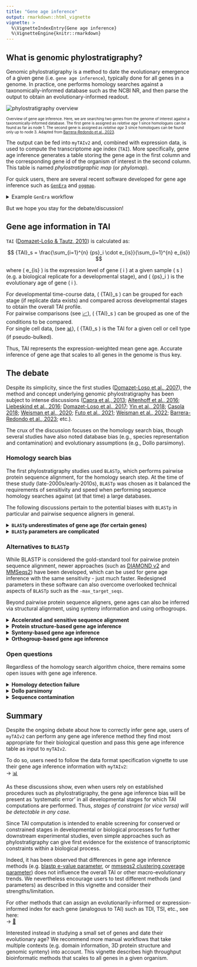 ```yaml
---
title: "Gene age inference"
output: rmarkdown::html_vignette
vignette: >
  %\VignetteIndexEntry{Gene age inference}
  %\VignetteEngine{knitr::rmarkdown}
---
```


## What is genomic phylostratigraphy?

Genomic phylostratigraphy is a method to date the evolutionary emergence of a given gene (i.e. `gene age inference`), typically done for all genes in a genome. In practice, one performs homology searches against a taxonomically-informed database such as the NCBI NR, and then parse the output to obtain an evolutionary-informed readout.

<img src="Figures/Basics_of_phylostratigraphy.png" alt="phylostratigraphy overview" align="center" style="max-height: 500px; max-width: 500px;" />

<p style="font-size:10px;"> Overview of gene age inference. Here, we are searching two genes from the genome of interest against a taxonomically-informed database. The first gene is assigned as *relative age* 1 since homologues can be found as far as node 1. The second gene is assigned as *relative age* 3 since homologues can be found only up to node 3. Adapted from [Barrera-Redondo et al., 2023](https://genomebiology.biomedcentral.com/articles/10.1186/s13059-023-02895-z). </p>

The output can be fed into `myTAIv2` and, combined with expression data, is used to compute the transcriptome age index (`TAI`). More specifically, gene age inference generates a table storing the gene age in the first column and the corresponding gene id of the organism of interest in the second column. This table is named _phylostratigraphic map_ (or _phylomap_).

:::{.note}
For quick users, there are several recent software developed for gene age inference such as [`GenEra`](https://github.com/josuebarrera/GenEra) and [`oggmap`](https://github.com/kullrich/oggmap).

<details> <summary>Example `GenEra` workflow</summary>
Assuming that the user has installed GenEra.  

(1) Download a taxonomically-resolved protein sequence database such as the NCBI nr, as well as prot.accession2taxid and taxonomy dump from the NCBI.  

(2) Run [`diamond makedb`](https://github.com/bbuchfink/diamond).  

```bash
diamond makedb \
 --in nr \
 --db nr \
 --taxonmap prot.accession2taxid \
 --taxonnodes taxdump/nodes.dmp \
 --taxonnames taxdump/names.dmp
```

(3) Run [`GenEra`](https://github.com/josuebarrera/GenEra).   
```bash
genEra -q [query_sequences.fasta] -t [query_taxid] -b [path/to/nr] -d [path/to/taxdump]
```

</details>
:::

But we hope you stay for the debate/discussion!

## Gene age information in TAI

`TAI` ([Domazet-Lošo & Tautz, 2010](https://www.nature.com/articles/nature09632)) is calculated as:

$$
{TAI}_s = \frac{\sum_{i=1}^{n} {ps}_i \cdot e_{is}}{\sum_{i=1}^{n} e_{is}}
$$

where \( e_{is} \) is the expression level of gene \( i \) at a given sample \( s \) (e.g. a biological replicate for a developmental stage), and \( {ps}_i \) is the evolutionary age of gene \( i \).  

For developmental time-course data, \( {TAI}_s \) can be grouped for each stage (if replicate data exists) and compared across developmental stages to obtain the overall TAI profile.  
For pairwise comparisons (see [📈](tai-stats.html)), \( {TAI}_s \) can be grouped as one of the conditions to be compared.  
For single cell data, (see [📊](phylo-expression-object.html)), \( {TAI}_s \) is the TAI for a given cell or cell type (if pseudo-bulked).  

Thus, TAI represents the expression-weighted mean gene age. Accurate inference of gene age that scales to all genes in the genome is thus key.

## The debate

Despite its simplicity, since the first studies ([Domazet-Loso et al., 2007](https://doi.org/10.1016/j.tig.2007.08.014)), the method and concept underlying genomic phylostratigraphy has been subject to intense discussions ([Capra et al., 2013](https://doi.org/10.1016/j.tig.2013.07.001); [Altenhoff et al., 2016](https://www.nature.com/articles/nmeth.3830.pdf); [Liebeskind et al., 2016](https://doi.org/10.1093/gbe/evw113); [Domazet-Loso et al., 2017](https://doi.org/10.1093/molbev/msw284); [Yin et al., 2018](https://doi.org/10.1093/bib/bby074); [Casola 2018](https://doi.org/10.1093/gbe/evy231); [Weisman et al., 2020](https://journals.plos.org/plosbiology/article?id=10.1371/journal.pbio.3000862); [Futo et al., 2021](https://doi.org/10.1093/molbev/msaa217); [Weisman et al., 2022](https://doi.org/10.1016/j.cub.2022.04.085);  [Barrera-Redondo et al., 2023](https://link.springer.com/article/10.1186/s13059-023-02895-z); etc.).

The crux of the discussion focuses on the homology search bias, though several studies have also noted database bias (e.g., species representation and contamination) and evolutionary assumptions (e.g., Dollo parsimony).

### Homology search bias

The first phylostratigraphy studies used `BLASTp`, which performs pairwise protein sequence alignment, for the homology search step. At the time of these study (late-2000s/early-2010s), `BLASTp` was chosen as it balanced the requirements of sensitivity and speed when performing sequence homology searches against (at that time) a large databases.

The following discussions pertain to the potential biases with `BLASTp` in particular and pairwise sequence aligners in general.

<details>
  <summary>**`BLASTp` underestimates of gene age (for certain genes)**</summary>
  Moyers & Zhang argue that the use of `BLASTp` genomic phylostratigraphy
  
  1) underestimates gene age for a considerable fraction of genes, 
  
  2) is biased for rapidly evolving proteins which are short, and/or their most conserved block of sites is small, and 
  
  3) these biases create spurious nonuniform distributions of various gene properties among age groups, many of which cannot be predicted a priori ([Moyers & Zhang, 2015](https://doi.org/10.1093/molbev/msu286);  [Moyers & Zhang, 2016](https://doi.org/10.1093/molbev/msw008); [Liebeskind et al., 2016](https://doi.org/10.1093/gbe/evw113)).
  
  However, these arguments were based on simulated data and were inconclusive due to [errors in their analyses](https://doi.org/10.1093/molbev/msw202). Furthermore, [Domazet-Loso et al., 2017](https://doi.org/10.1093/molbev/msw284) provide convincing evidence that there is __no__ phylostratigraphic bias. As a response,
[Moyers & Zhang, 2017](https://doi.org/10.1093/gbe/evx109) published a counter-study stating that a phylostratigraphic trend claimed by [Domazet-Loso et al., 2017](https://doi.org/10.1093/molbev/msw284) to be robust to error disappears when genes likely to be error-resistant are analyzed. [Moyers & Zhang, 2017](https://doi.org/10.1093/gbe/evx109) further suggest a more robust methodology for controlling for the effects of error by first restricting to those genes which can be simulated and then removing those genes which, through simulation, have been shown to be error-prone (see also [Moyers & Zhang, 2018](https://doi.org/10.1093/gbe/evy161)).

In general, an objective benchmarking set representing the tree of life is still missing and therefore any procedure aiming to quantify gene ages will be biased to some degree. Based on this discussion [Liebeskind et al., 2016](https://doi.org/10.1093/gbe/evw113) suggest inferring gene age by combining several common orthology inference algorithms to create gene age datasets and then characterize the error around each age-call on a per-gene and per-algorithm basis. Using this approach systematic error was found to be a large factor in estimating gene age, suggesting that simple consensus algorithms are not enough to give a reliable point estimate ([Liebeskind et al., 2016](https://doi.org/10.1093/gbe/evw113)). This was also observed by [Moyers & Zhang, 2018](https://doi.org/10.1093/gbe/evy161) when running alternative tools such as `PSIBLAST`, `HMMER`, `OMA`, etc. However, by generating a consensus gene age and quantifying the possible error in each workflow step, [Liebeskind et al., 2016](https://doi.org/10.1093/gbe/evw113) provide a very useful [database](https://github.com/marcottelab/Gene-Ages) of
consensus gene ages for a variety of genomes. 

Alternatively, [Smith & Pease, 2016](https://doi.org/10.1093/bib/bbw034) argues that _de novo_ gene birth/death and gene family expansion/contraction studies should avoid drawing direct inferences of evolutionary relatedness from measures of sequence similarity alone, and should instead, where possible, use more rigorous phylogeny-based methods. For this purpose, we recommend researchers to consult the [phylomedb database](https://orthology.phylomedb.org/) to retrieve phylogeny-based gene orthology relationships and use these age estimates in combination with `myTAI`. Similarly, users can also retrieve gene ages from [EggNOG database](http://eggnog5.embl.de/#/app/home) using [`orthomap`](https://github.com/kullrich/orthomap). Alternatively, users might find the simulation based removal approach proposed by [Moyers & Zhang, 2018](https://doi.org/10.1093/gbe/evy161) more suitable.

</details> 


<details>
  <summary>**`BLASTp` parameters are complicated**</summary>
  
  In these extensive debates, one aspect that is often missed and can be directly corrected by an interested user is the bioinformatics/technical aspect of using `BLASTp` or any other BLAST-like tool for gene age inference. Namely, `BLASTp` hits are biased by the use of the default argument `max_target_seqs` ([Shah et al., 2018](https://doi.org/10.1093/bioinformatics/bty833)). The main issue of how this `max_target_seqs` is set is that:

> According to the BLAST documentation itself (2008), this parameter represents the 'number of aligned sequences to keep'. This statement is commonly interpreted as meaning that BLAST will return the top N database hits for a sequence query if the value of max_target_seqs is set to N. For example, in a recent article (Wang et al., 2016) the authors explicitly state 'Setting 'max target seqs' as '1' only the best match result was considered'.
> __To our surprise, we have recently discovered that this intuition is incorrect.__ Instead, BLAST returns the first N hits that exceed the specified E-value threshold, which may or may not be the highest scoring N hits. The invocation using the parameter '-max_target_seqs 1' simply returns the first good hit found in the database, not the best hit as one would assume. Worse yet, the output produced depends on the order in which the sequences occur in the database. For the same query, different results will be returned by BLAST when using different versions of the database even if all versions contain the same best hit for this database sequence. Even ordering the database in a different way would cause BLAST to return a different 'top hit' when setting the max_target_seqs parameter to 1.
> - Shah et al., 2018

The solution to this issue seems to be that any `BLASTp` search must be performed with a significantly high `-max_target_seqs`, e.g. `-max_target_seqs 10000` (see https://gist.github.com/sujaikumar/504b3b7024eaf3a04ef5 for details) and best hits
must be filtered subsequently. It is not clear from any of the studies referenced above how the best `BLASTp` hit was retrieved and which `-max_target_seqs` values were used to perform `BLASTp` searches in the respective study. Thus, the comparability of the results between studies is impossible and any individual claim made in these studies might be biased. 

In addition, the `-max_target_seqs` argument issue seems not to be the only issue that might influence technical differences in `BLASTp` hit results. [Gonzalez-Pech et al., 2018](https://doi.org/10.1093/bioinformatics/bty1018) discuss another problem of retrieving the best `BLASTp` hits based on `E-value` thresholds. 

> Many users assume that BLAST alignment hits with E-values
less than or equal to the predefined threshold (e.g. 10^-5^ via the specification of  evalue 1e-5) are identified after the search is completed, in a final step to rank all alignments by E-value, from the
smallest (on the top of the list of results) to the largest E-value (at
the bottom of the list).
>__However, the E-value filtering step does not occur at the final
stage of BLAST; it occurs earlier during the scanning phase (Altschul
et al., 1997; Camacho et al., 2009). During this phase, a gapped
alignment is generated using less-sensitive heuristic parameters
(Camacho et al., 2009); alignments with an E-value that satisfies the
defined cut-off are included in the subsequent phase of the BLAST
algorithm (and eventually reported). During the final (trace-back)
phase, these gapped alignments are further adjusted using moresensitive heuristic parameters (Camacho et al., 2009), and the
E-value for each of these refined alignments is then recalculated.__
> - Gonzalez-Pech et al., 2018

This means that if one study mentioned above ran a `BLASTp` search with a
BLAST parameter configuration of lets say `-max_target_seqs 250` (default value in BLAST) and `evalue 10` (default value in BLAST) and then subsequently selected the best hit which returned the smallest `E-value` and another study used the parameter configuration `-max_target_seqs 1` and `evalue 0.0001` then the results of both studies would not be comparable and the proposed gene age inference bias might simply result from a technical difference in running `BLASTp` searches.

In more detail, even if one study for example ran `BLASTp` with `evalue 10` (default value in BLAST) and then subsequently filtered for hits that resulted in `evalue < 0.0001` whereas another study ran `BLASTp` directly with `evalue 0.0001`, according to [Gonzalez-Pech et al., 2018](https://doi.org/10.1093/bioinformatics/bty1018) these studies although referring to the same `E-value` threshold for filtering hits will result in different sets of filtered `BLASTp` hits.

</details> 

### Alternatives to `BLASTp`

While BLASTP is considered the gold-standard tool for pairwise protein sequence alignment, newer approaches (such as [DIAMOND v2](https://github.com/bbuchfink/diamond) and [MMSeqs2](https://github.com/soedinglab/mmseqs2/)) have been developed, which can be used for gene age inference with the same sensitivity - just much faster. Redesigned parameters in these software can also overcome overlooked technical aspects of `BLASTp` such as the `-max_target_seqs`.

Beyond pairwise protein sequence aligners, gene ages can also be inferred via structural alignment, using synteny information and using orthogroups.

<details>
  <summary>**Accelerated and sensitive sequence alignment**</summary>
  
They retain the sensitivity of `BLASTp` while being thousands to hundred-folds faster. This speed-up is crucial as sequence databases increase in size. This is important for gene age inference and [DIAMOND v2](https://github.com/bbuchfink/diamond) and [MMSeqs2](https://github.com/soedinglab/mmseqs2/) have been employed in various phylostratigraphic and phylotranscriptomic analyses (either explicitly or under-the-hood in tools such as [OrthoFinder](https://github.com/davidemms/OrthoFinder), which uses DIAMOND by default) (see [Domazet-Loso et al., 2024](https://www.nature.com/articles/s41467-024-47017-w); [Ma & Zheng 2023](https://www.pnas.org/doi/full/10.1073/pnas.2216351120); [Manley et al., 2023](https://doi.org/10.1093/g3journal/jkad077)).

With `DIAMOND`, users can overcome the overlooked technical aspects of `BLASTp` such as the `max_target_seqs` issue by setting `--max-target-seqs` to `0` (or simply `-k0`). Furthermore, the `--ultra-sensitive` mode can be employed, which is as sensitive as `BLASTp` while being 80x faster (see [Fig 1. in the DIAMOND paper](https://www.nature.com/articles/s41592-021-01101-x/figures/1)).

[GenEra](https://github.com/josuebarrera/GenEra), a recently developed gene age inference tool, utilises [DIAMOND v2](https://github.com/bbuchfink/diamond) with appropriate parameter settings by default. Users can also specify the use of [MMSeqs2](https://github.com/soedinglab/mmseqs2/) ([Barrera-Redondo et al., 2023](https://genomebiology.biomedcentral.com/articles/10.1186/s13059-023-02895-z)). Potential issues such as _homology detection failure_ can be overcome by providing a pair-wise evolutionary distance file as an input. Furthermore, users can set thresholds such as for `taxonomic representativeness` to filter evolutionarily inconsistent matches to the database, i.e. matches stemming from database contamination or horizontal gene transfer.

</details>

<details>
  <summary>**Protein structure-based gene age inference**</summary>
  
Advances in protein structure prediction have enabled the inference of protein structure across the tree of life in a speedy manner. With this new data, protein structure aligners such as [`FoldSeek`](https://github.com/steineggerlab/foldseek) can be used instead of sequence aligners for gene age inference. 

In the context of gene age inference, sequence-based alignments have not been extensively studied compared to sequence-based alignments. However, interested users can check out the `FoldSeek` option for [GenEra](https://github.com/josuebarrera/GenEra).

</details>

<details>
  <summary>**Synteny-based gene age inference**</summary>

A recently introduced approach is called `synteny-based phylostratigraphy` ([Arendsee et al., 2019](https://bmcbioinformatics.biomedcentral.com/articles/10.1186/s12859-019-3023-y)). Here, the authors provide a comparative analysis of genes across evolutionary clades, augmenting standard phylostratigraphy with a detailed, synteny-based analysis. 

Whereas standard phylostratigraphy searches the proteomes of related species for similarities to focal genes, their `fagin` pipeline first finds syntenic genomic intervals and then searches within these intervals for any trace of similarity. 

`fagin` searches the (`in silico` translated) amino acid sequence of all unannotated ORFs as well as all known CDS within the syntenic search space of the target genomes. If no amino acid similarity is found within the syntenic search space, their `fagin` pipeline will search for nucleotide similarity. Finding nucleotide sequence similarity, but not amino acid similarity, is consistent with a `de novo` origin of the focal gene. If no similarity of any sort is found, their `fagin` pipeline will use the syntenic data to infer a possible reason. Thus, they detect indels, scrambled synteny, assembly issues, and regions of uncertain synteny ([Arendsee et al., 2019](https://bmcbioinformatics.biomedcentral.com/articles/10.1186/s12859-019-3023-y)).

</details> 

<details>
  <summary>**Orthogroup-based gene age inference**</summary>
  The first studies in gene age inference used the framework of genomic phylostratigraphy, where each gene of the focal species is compared against a sequence database to find the most distantly related homologue ([Domazet-Loso et al., 2007](https://doi.org/10.1016/j.tig.2007.08.014)). Some more recent studies have instead inferred gene age using the node in the phylogeny that contains all members of an `orthogroup`.
  
  An orthogroup is a _group of genes descended from a single gene in the last common ancestor of a clade of species_. This framework has been very useful for phylogenetic inference and comparative transcriptomics. Since an orthogroup is a subset of all sequence homologues in the given dataset, a gene can hit genes outside of its orthogroup (using the same parameters on a pairwise sequence aligner).
  
  [OrthoFinder](https://github.com/davidemms/OrthoFinder) (a tool for phylogenetic orthology inference for comparative genomics) is commonly used in _orthogroup_-based gene age inference. The result of OrthoFinder includes the files `Orthogroups.tsv` (now [depreciated](https://github.com/davidemms/OrthoFinder#orthogroups-directory-deprecated)) and `Phylogenetic_Hierarchical_Orthogroups/N0.tsv`, which have been used for _orthogroup_-based TAI studies (e.g. [Ma & Zheng 2023](https://www.pnas.org/doi/full/10.1073/pnas.2216351120); [Nishimiya-Fujisawa et al., 2023](https://doi.org/10.1101/2023.07.04.546637 )). Incorporating these results into `myTAIv2` can be done using [`orthomap`](https://github.com/kullrich/orthomap) (see [documentation](https://orthomap.readthedocs.io/en/latest/)).

Methodologically, it should be stressed that while `Orthogroups.tsv` and `Phylogenetic_Hierarchical_Orthogroups/N0.tsv` contain orthogroups with more than one member (i.e. orthogroups with at least one orthologue or paralogue), users should be aware that these output files of OrthoFinder do not include singletons, which is a signature of a novel or species-specific gene. To incorporate singletons, users should include the genes in `Orthogroups_UnassignedGenes.tsv` output or, alternatively, singletons in the `Orthogroups.txt` file, and assign the singletons to the species-specific phylostrata in the study.

The _orthogroup_-based approach seems to be motivated by an assumption that the more restricted set of genes that consists of orthologues and in-paralogues (paralogues that arose after the species split) tends to have more similar attributes (e.g. conservation in function and/or expression pattern) than the larger set of genes that contains all sequence homologues. It follows that this framework should better reflect the 'gene age'. This assumption draws parallels to the `orthologue conjecture` (i.e. orthologues tend to have more conserved attributes than paralogues), which is heavily debated ([Gabaldon & Koonin 2013](https://www.nature.com/articles/nrg3456#Sec8); [Dunn et al., 2018](https://www.pnas.org/doi/abs/10.1073/pnas.1707515115); [Stamboulian et al., 2020](https://pubmed.ncbi.nlm.nih.gov/32657391/); etc.). In several cases, orthologues do not have more conserved attributes than paralogues. Indeed, 'shifts' or 'substitutions' in the expression profile of paralogues that arose before the species split are observed in single-cell studies ([Tarashansky et al., 2021](https://elifesciences.org/articles/66747); [Shafer et al., 2022](https://www.nature.com/articles/s41559-021-01580-3)).

Overall, it remains unclear whether inferring gene age using the _orthogroup_-based approach better captures evolutionary information than the classic genomic phylostratigraphy approach (all/unrestricted sequence homologues), given that several issues pertaining to genomic phylostratigraphy have been addressed (see [Barrera-Redondo et al., 2023](https://link.springer.com/article/10.1186/s13059-023-02895-z)).

</details> 

### Open questions

Regardless of the homology search algorithm choice, there remains some open issues with gene age inference.

<details>
  <summary>**Homology detection failure**</summary>
  
Small and fast-evolving genes are often wrongly annotated as young genes due to `homology detection failure`. This issue and potential solution in the context of gene age inference have been discussed by [Weisman et al., 2020](https://journals.plos.org/plosbiology/article?id=10.1371/journal.pbio.3000862). 

> An alternative explanation for a lineage-specific gene is that nothing particularly special has happened in the gene's evolutionary history. The gene has homologs outside of the lineage (no de novo origination), and no novel function has emerged (no neofunctionalization), but despite this lack of novelty, computational similarity searches (e.g., BLAST) have failed to detect the out-of-lineage homologs. We refer to such unsuccessful searches as *homology detection failure*. As homologs diverge in sequence from one another, the statistical significance of their similarity declines. *Over evolutionary time, with a constant rate of sequence evolution, the degree of similarity may fall below the chosen significance threshold, resulting in a failure to detect the homolog*.
> - Weisman et al., 2020

Users can run their test, [`abSENSE`](https://github.com/caraweisman/abSENSE) to detect the _probability that a homolog of a given gene would fail to be detected by a homology search_. We note that a recently developed tool [`GenEra`](https://github.com/josuebarrera/GenEra) can automate `abSENSE` analysis for every gene in a given genome and provide an output compatible with `myTAIv2`.

:::{.important}
One drawback of the `homology detection failure test` approach is that a large percentage of genes are removed as *not* passing the test. This *may* be due to the conservative nature of the test and its assumptin regarding protein sequence evolution as detected via pairwise sequence alignment.

Downstream, the removal of genes can affects on the TAI computation since less genes are used to compute the TAI. Regardless, users can run `myTAI::select_genes()` with the gene passing from the `homology detection failure test` to filter the `BulkPhyloExpressionSet` or `ScPhyloExpressionSet` object before running `myTAI::plot_signature()`.
:::

</details> 

<details>
  <summary>**Dollo parsimony**</summary>
  
*Dollo parsimony*, which precludes the possibility that an identical character (gene) can be gained more than once, is a major conceptual assumption for gene age inference ([Galvez-Morante et al., 2024](https://doi.org/10.1093/gbe/evae062)).

This assumption has been found to overestimate ancestral gene content (i.e., pushing more genes to be evolutionarily older) on simulated data, when compared to a maximum likelihood-based approach that allows a gene family to be gained more than once within a tree (via convergent evolution and horizontal gene transfer).

A suitable method to overcome this limitation is yet to be developed for user-friendly gene age inference.

</details> 

<details>
  <summary>**Sequence contamination**</summary>
  
As we amass more and more genomic data across the tree of life, we inevitably accumulate sequences that are taxonomically mislabeled ([Steinegger & Salzberg 2020](https://link.springer.com/article/10.1186/s13059-020-02023-1)). These mislabeled sequences are thought to typically arise from sequencing contamination and biases gene age inference by overestimating the real age of the gene (i.e. as evolutionarily older).

The gene age inference software, `GenEra`, accounts for potential contamination to some extent. Upstream software can be employed to further address potential contamination but these are typically applied to query genomes and not the database (see [Balint et al., 2024](https://www.nature.com/articles/s41467-024-45024-5) and [Nevers et al., 2025](https://www.nature.com/articles/s41587-024-02147-w)).

To the best of our knowledge, while several bioinformatic solutions exists for query genome contamination, database sequence contamination remains a challenge.

</details> 

## Summary

Despite the ongoing debate about how to correctly infer gene age, users of `myTAIv2` can perform any gene age inference method they find most appropriate for their biological question and pass this gene age inference table as input to `myTAIv2`. 

To do so, users need to follow the data format specification vignette to use their gene age inference information with `myTAIv2`:  
→ [📊](phylo-expression-object.html)

As these discussions show, even when users rely on established procedures such as phylostratigraphy, the gene age inference bias will be present
as 'systematic error' in all developmental stages for which TAI computations are performed. Thus, _stages of constraint (or vice versa) will be detectable in any case._ 

Since TAI computation is intended to enable screening for conserved or constrained stages in developmental or biological processes for further downstream experimental studies, even simple approaches such as phylostratigraphy can give first evidence for the existence of transcriptomic constraints within a biological process.

Indeed, it has been observed that differences in gene age inference methods (e.g. [blastp e-value parameter](https://www.nature.com/articles/nature11394), or [mmseqs2 clustering coverage parameter](https://www.nature.com/articles/s41467-024-47017-w)) does not influence the overall TAI or other macro-evolutionary trends. We nevertheless encourage users to test different methods (and parameters) as described in this vignette and consider their strengths/limitation.

For other methods that can assign an evolutionarily-informed or expression-informed index for each gene (analogous to TAI) such as TDI, TSI, etc., see here:  
→ [🧬](other-strata.html) 

:::{.important}
Interested instead in studying a small set of genes and date their evolutionary age? We recommend more manual workflows that take multiple contexts (e.g. domain information, 3D protein structure and genomic synteny) into account. This vignette describes high throughput bioinformatic methods that scales to all genes in a given organism.
:::
